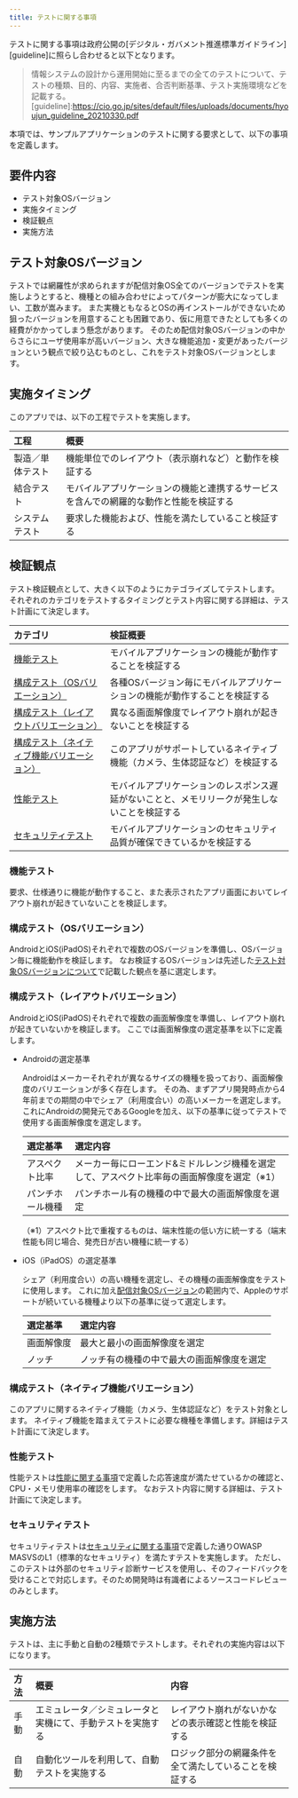```yaml
---
title: テストに関する事項
---
```


テストに関する事項は政府公開の[デジタル・ガバメント推進標準ガイドライン][guideline]に照らし合わせると以下となります。
>情報システムの設計から運用開始に至るまでの全てのテストについて、テストの種類、目的、内容、実施者、合否判断基準、テスト実施環境などを記載する。
[guideline]:<https://cio.go.jp/sites/default/files/uploads/documents/hyoujun_guideline_20210330.pdf>

本項では、サンプルアプリケーションのテストに関する要求として、以下の事項を定義します。

## 要件内容

- テスト対象OSバージョン
- 実施タイミング
- 検証観点
- 実施方法

## テスト対象OSバージョン

テストでは網羅性が求められますが配信対象OS全てのバージョンでテストを実施しようとすると、機種との組み合わせによってパターンが膨大になってしまい、工数が嵩みます。
また実機ともなるとOSの再インストールができないため狙ったバージョンを用意することも困難であり、仮に用意できたとしても多くの経費がかかってしまう懸念があります。
そのため配信対象OSバージョンの中からさらにユーザ使用率が高いバージョン、大きな機能追加・変更があったバージョンという観点で絞り込むものとし、これをテスト対象OSバージョンとします。

## 実施タイミング

このアプリでは、以下の工程でテストを実施します。

| 工程 | 概要 |
| :--- | :--- |
| 製造／単体テスト | 機能単位でのレイアウト（表示崩れなど）と動作を検証する |
| 結合テスト | モバイルアプリケーションの機能と連携するサービスを含んでの網羅的な動作と性能を検証する |
| システムテスト | 要求した機能および、性能を満たしていること検証する |

## 検証観点

テスト検証観点として、大きく以下のようにカテゴライズしてテストします。
それぞれのカテゴリをテストするタイミングとテスト内容に関する詳細は、テスト計画にて決定します。

| カテゴリ | 検証概要 |
| :--- | :--- |
| [機能テスト](#機能テスト) | モバイルアプリケーションの機能が動作することを検証する |
| [構成テスト（OSバリエーション）](#構成テストosバリエーション) | 各種OSバージョン毎にモバイルアプリケーションの機能が動作することを検証する |
| [構成テスト（レイアウトバリエーション）](#構成テストレイアウトバリエーション) | 異なる画面解像度でレイアウト崩れが起きないことを検証する |
| [構成テスト（ネイティブ機能バリエーション）](#構成テストネイティブ機能バリエーション) | このアプリがサポートしているネイティブ機能（カメラ、生体認証など）を検証する |
| [性能テスト](#性能テスト) | モバイルアプリケーションのレスポンス遅延がないことと、メモリリークが発生しないことを検証する |
| [セキュリティテスト](#セキュリティテスト) | モバイルアプリケーションのセキュリティ品質が確保できているかを検証する |

### 機能テスト

要求、仕様通りに機能が動作すること、また表示されたアプリ画面においてレイアウト崩れが起きていないことを検証します。

### 構成テスト（OSバリエーション）

AndroidとiOS(iPadOS)それぞれで複数のOSバージョンを準備し、OSバージョン毎に機能動作を検証します。
なお検証するOSバージョンは先述した[テスト対象OSバージョンについて](#テスト対象osバージョン)で記載した観点を基に選定します。

### 構成テスト（レイアウトバリエーション）

AndroidとiOS(iPadOS)それぞれで複数の画面解像度を準備し、レイアウト崩れが起きていないかを検証します。
ここでは画面解像度の選定基準を以下に定義します。

- Androidの選定基準

  Androidはメーカーそれぞれが異なるサイズの機種を扱っており、画面解像度のバリエーションが多く存在します。
  その為、まずアプリ開発時点から4年前までの期間の中でシェア（利用度合い）の高いメーカーを選定します。
  これにAndroidの開発元であるGoogleを加え、以下の基準に従ってテストで使用する画面解像度を選定します。

  | 選定基準 | 選定内容 |
  | :--- | :--- |
  | アスペクト比率 | メーカー毎にローエンド&ミドルレンジ機種を選定して、アスペクト比率毎の画面解像度を選定（※1） |
  | パンチホール機種 | パンチホール有の機種の中で最大の画面解像度を選定 |

  （※1）アスペクト比で重複するものは、端末性能の低い方に統一する（端末性能も同じ場合、発売日が古い機種に統一する）

- iOS（iPadOS）の選定基準

  シェア（利用度合い）の高い機種を選定し、その機種の画面解像度をテストに使用します。
  これに加え[配信対象OSバージョン](usability#配信対象osバージョン)の範囲内で、Appleのサポートが続いている機種より以下の基準に従って選定します。

  | 選定基準 | 選定内容 |
  | :--- | :--- |
  | 画面解像度 | 最大と最小の画面解像度を選定 |
  | ノッチ | ノッチ有の機種の中で最大の画面解像度を選定 |

### 構成テスト（ネイティブ機能バリエーション）

このアプリに関するネイティブ機能（カメラ、生体認証など）をテスト対象とします。
ネイティブ機能を踏まえてテストに必要な機種を準備します。詳細はテスト計画にて決定します。

### 性能テスト

性能テストは[性能に関する事項](performance#応答時間について)で定義した応答速度が満たせているかの確認と、CPU・メモリ使用率の確認をします。
なおテスト内容に関する詳細は、テスト計画にて決定します。

### セキュリティテスト

セキュリティテストは[セキュリティに関する事項](security#セキュリティ要件)で定義した通りOWASP MASVSのL1（標準的なセキュリティ）を満たすテストを実施します。
ただし、このテストは外部のセキュリティ診断サービスを使用し、そのフィードバックを受けることで対応します。そのため開発時は有識者によるソースコードレビューのみとします。

## 実施方法

テストは、主に手動と自動の2種類でテストします。それぞれの実施内容は以下になります。

| 方法 | 概要 | 内容 |
| :--- | :--- | :--- |
| 手動 | エミュレータ／シミュレータと実機にて、手動テストを実施する | レイアウト崩れがないかなどの表示確認と性能を検証する |
| 自動 | 自動化ツールを利用して、自動テストを実施する | ロジック部分の網羅条件を全て満たしていることを検証する |
